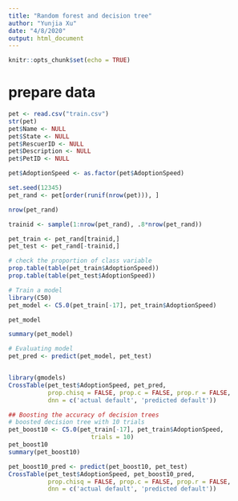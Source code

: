 ```yaml
---
title: "Random forest and decision tree"
author: "Yunjia Xu"
date: "4/8/2020"
output: html_document
---
```


```r
knitr::opts_chunk$set(echo = TRUE)
```

# prepare data
```r
pet <- read.csv("train.csv")
str(pet)
pet$Name <- NULL
pet$State <- NULL
pet$RescuerID <- NULL
pet$Description <- NULL
pet$PetID <- NULL

pet$AdoptionSpeed <- as.factor(pet$AdoptionSpeed)
```

```r
set.seed(12345)
pet_rand <- pet[order(runif(nrow(pet))), ]

nrow(pet_rand)

trainid <- sample(1:nrow(pet_rand), .8*nrow(pet_rand))

pet_train <- pet_rand[trainid,]
pet_test <- pet_rand[-trainid,]

# check the proportion of class variable
prop.table(table(pet_train$AdoptionSpeed))
prop.table(table(pet_test$AdoptionSpeed))
```

```r
# Train a model
library(C50)
pet_model <- C5.0(pet_train[-17], pet_train$AdoptionSpeed)

pet_model

summary(pet_model)
```

```r
# Evaluating model
pet_pred <- predict(pet_model, pet_test)


library(gmodels)
CrossTable(pet_test$AdoptionSpeed, pet_pred,
           prop.chisq = FALSE, prop.c = FALSE, prop.r = FALSE,
           dnn = c('actual default', 'predicted default'))
```

```r
## Boosting the accuracy of decision trees
# boosted decision tree with 10 trials
pet_boost10 <- C5.0(pet_train[-17], pet_train$AdoptionSpeed,
                       trials = 10)
pet_boost10
summary(pet_boost10)

pet_boost10_pred <- predict(pet_boost10, pet_test)
CrossTable(pet_test$AdoptionSpeed, pet_boost10_pred,
           prop.chisq = FALSE, prop.c = FALSE, prop.r = FALSE,
           dnn = c('actual default', 'predicted default'))
```

